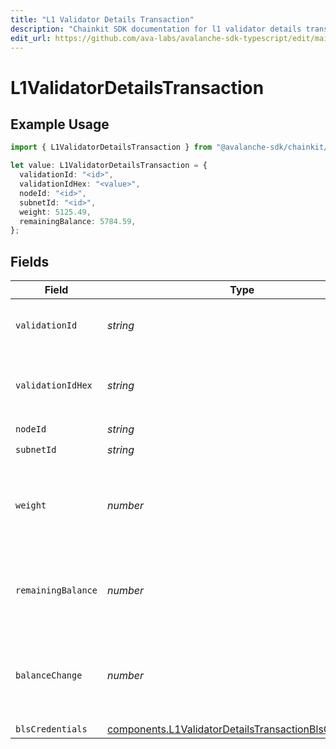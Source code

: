 ```yaml
---
title: "L1 Validator Details Transaction"
description: "Chainkit SDK documentation for l1 validator details transaction"
edit_url: https://github.com/ava-labs/avalanche-sdk-typescript/edit/main/chainkit/docs/models/components/l1validatordetailstransaction.md
---
```


# L1ValidatorDetailsTransaction

## Example Usage

```typescript
import { L1ValidatorDetailsTransaction } from "@avalanche-sdk/chainkit/models/components";

let value: L1ValidatorDetailsTransaction = {
  validationId: "<id>",
  validationIdHex: "<value>",
  nodeId: "<id>",
  subnetId: "<id>",
  weight: 5125.49,
  remainingBalance: 5784.59,
};
```

## Fields

| Field                                                                                                                                                                              | Type                                                                                                                                                                               | Required                                                                                                                                                                           | Description                                                                                                                                                                        |
| ---------------------------------------------------------------------------------------------------------------------------------------------------------------------------------- | ---------------------------------------------------------------------------------------------------------------------------------------------------------------------------------- | ---------------------------------------------------------------------------------------------------------------------------------------------------------------------------------- | ---------------------------------------------------------------------------------------------------------------------------------------------------------------------------------- |
| `validationId`                                                                                                                                                                     | *string*                                                                                                                                                                           | :heavy_check_mark:                                                                                                                                                                 | Unique L1 validation ID used network-wide to identify L1 validation until its weight is reduced to 0 i.e. removed.                                                                 |
| `validationIdHex`                                                                                                                                                                  | *string*                                                                                                                                                                           | :heavy_check_mark:                                                                                                                                                                 | Unique L1 validation ID used network-wide to identify L1 validation until its weight is reduced to 0 i.e. removed. In hex format                                                   |
| `nodeId`                                                                                                                                                                           | *string*                                                                                                                                                                           | :heavy_check_mark:                                                                                                                                                                 | N/A                                                                                                                                                                                |
| `subnetId`                                                                                                                                                                         | *string*                                                                                                                                                                           | :heavy_check_mark:                                                                                                                                                                 | N/A                                                                                                                                                                                |
| `weight`                                                                                                                                                                           | *number*                                                                                                                                                                           | :heavy_check_mark:                                                                                                                                                                 | Weight of the L1 validator used while sampling validators within the L1. A zero-weight L1 validator means it has been removed from the L1, and the validationID is no longer valid |
| `remainingBalance`                                                                                                                                                                 | *number*                                                                                                                                                                           | :heavy_check_mark:                                                                                                                                                                 | Remaining L1 validator balance in nAVAX until inactive. It can rejoin L1 sampling by increasing balance with IncreaseL1ValidatorBalanceTx                                          |
| `balanceChange`                                                                                                                                                                    | *number*                                                                                                                                                                           | :heavy_minus_sign:                                                                                                                                                                 | The increase in L1 validator balance (nAVAX) in the current transaction. When the balance is returned after the L1 validator is disabled or removed, this value is negative        |
| `blsCredentials`                                                                                                                                                                   | [components.L1ValidatorDetailsTransactionBlsCredentials](https://github.com/ava-labs/avalanche-sdk-typescript/blob/main/chainkit/models/components/l1validatordetailstransactionblscredentials.md)                                                   | :heavy_minus_sign:                                                                                                                                                                 | N/A                                                                                                                                                                                |